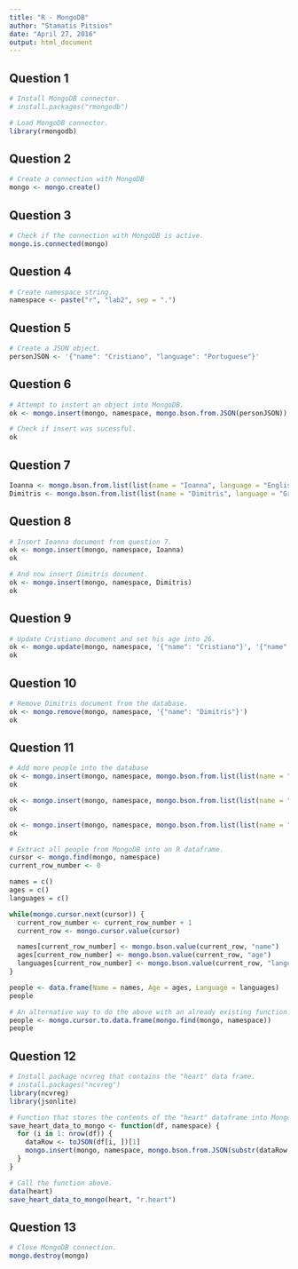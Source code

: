 ```yaml
---
title: "R - MongoDB"
author: "Stamatis Pitsios"
date: "April 27, 2016"
output: html_document
---
```


## Question 1
```r
# Install MongoDB connector.
# install.packages("rmongodb")

# Load MongoDB connector.
library(rmongodb)
```

## Question 2
```r
# Create a connection with MongoDB
mongo <- mongo.create()
```

## Question 3
```r
# Check if the connection with MongoDB is active.
mongo.is.connected(mongo)
```

## Question 4
```r
# Create namespace string.
namespace <- paste("r", "lab2", sep = ".")
```

## Question 5
```r
# Create a JSON object.
personJSON <- '{"name": "Cristiano", "language": "Portuguese"}'
```

## Question 6
```r
# Attempt to instert an object into MongoDB.
ok <- mongo.insert(mongo, namespace, mongo.bson.from.JSON(personJSON))

# Check if insert was sucessful.
ok
```

## Question 7
```r
Ioanna <- mongo.bson.from.list(list(name = "Ioanna", language = "English", age = 34))
Dimitris <- mongo.bson.from.list(list(name = "Dimitris", language = "Greek", age = 29))
```

## Question 8
```r
# Insert Ioanna document from question 7.
ok <- mongo.insert(mongo, namespace, Ioanna)
ok

# And now insert Dimitris document.
ok <- mongo.insert(mongo, namespace, Dimitris)
ok
```

## Question 9
```r
# Update Cristiano document and set his age into 26.
ok <- mongo.update(mongo, namespace, '{"name": "Cristiano"}', '{"name": "Cristiano", "language": "Portuguese", "age": 26}')
ok
```

## Question 10
```r
# Remove Dimitris document from the database.
ok <- mongo.remove(mongo, namespace, '{"name": "Dimitris"}')
ok
```

## Question 11
```r
# Add more people into the database
ok <- mongo.insert(mongo, namespace, mongo.bson.from.list(list(name = "Stamatis", language = "Greek", age = 23)))
ok

ok <- mongo.insert(mongo, namespace, mongo.bson.from.list(list(name = "Rafail", language = "Greek", age = 21)))
ok

ok <- mongo.insert(mongo, namespace, mongo.bson.from.list(list(name = "Mario", language = "Italian", age = 58)))
ok

# Extract all people from MongoDB into an R dataframe.
cursor <- mongo.find(mongo, namespace)
current_row_number <- 0

names = c()
ages = c()
languages = c()

while(mongo.cursor.next(cursor)) {
  current_row_number <- current_row_number + 1
  current_row <- mongo.cursor.value(cursor)

  names[current_row_number] <- mongo.bson.value(current_row, "name")
  ages[current_row_number] <- mongo.bson.value(current_row, "age")
  languages[current_row_number] <- mongo.bson.value(current_row, "language")
}

people <- data.frame(Name = names, Age = ages, Language = languages)
people

# An alternative way to do the above with an already existing function.
people <- mongo.cursor.to.data.frame(mongo.find(mongo, namespace))
people
```

## Question 12
```r
# Install package ncvreg that contains the "heart" data frame.
# install.packages("ncvreg")
library(ncvreg)
library(jsonlite)

# Function that stores the contents of the "heart" dataframe into MongoDB.
save_heart_data_to_mongo <- function(df, namespace) {
  for (i in 1: nrow(df)) {
    dataRow <- toJSON(df[i, ])[1]
    mongo.insert(mongo, namespace, mongo.bson.from.JSON(substr(dataRow, 2, nchar(dataRow) - 1)))
  }
}

# Call the function above.
data(heart)
save_heart_data_to_mongo(heart, "r.heart")
```

## Question 13
```r
# Close MongoDB connection.
mongo.destroy(mongo)
```
